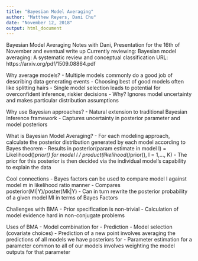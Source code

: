 ```yaml
---
title: "Bayesian Model Averaging"
author: "Matthew Reyers, Dani Chu"
date: "November 12, 2018"
output: html_document
---
```


Bayesian Model Averaging Notes with Dani, Presentation for the 16th of November and eventual write up
Currently reviewing: Bayesian model averaging: A systematic review and conceptual classification 
URL: https://arxiv.org/pdf/1509.08864.pdf

Why average models?
- Multiple models commonly do a good job of describing data generating events
- Choosing best of good models often like splitting hairs
- Single model selection leads to potential for overconfident inference, riskier decisions
  - Why? Ignores model uncertainty and makes particular distribution assumptions


Why use Bayesian approaches?
- Natural extension to traditional Bayesian Inference framework
- Captures uncertainty in posterior parameter and model posteriors

What is Bayesian Model Averaging?
- For each modeling approach, calculate the posterior distribution generated by each model according to Bayes theorem
  - Results in posterior(param estimate in model l) = Likelihood()*prior() for model l / product(likelihood()*prior(), l = 1,..., K)
  - The prior for this posterior is then decided via the individual model's capability to explain the data

Cool connections
- Bayes factors can be used to compare model l against model m in likelihood ratio manner
  - Compares posterior(Ml|Y)/poster(Mk|Y)
  - Can in turn rewrite the posterior probability of a given model Ml in terms of Bayes Factors
 
 
Challenges with BMA
- Prior specification is non-trivial
- Calculation of model evidence hard in non-conjugate problems

Uses of BMA
- Model combination for
  - Prediction
  - Model selection (covariate choices)
- Prediction of a new point involves averaging the predictions of all models we have posteriors for
- Parameter estimation for a parameter common to all of our models involves weighting the model outputs for that parameter
